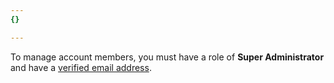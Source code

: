 ```yaml
---
{}

---
```


To manage account members, you must have a role of **Super Administrator** and have a [verified email address](/fundamentals/user-profiles/verify-email-address/).

